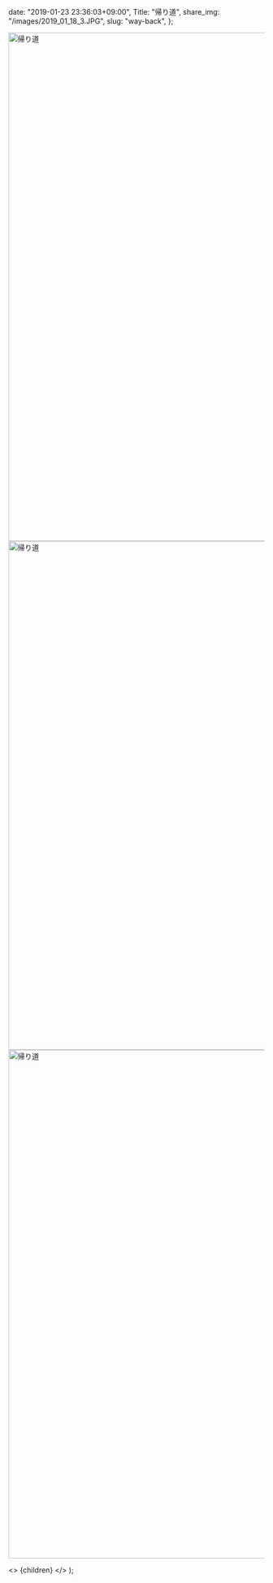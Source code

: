 
  date: "2019-01-23 23:36:03+09:00",
  Title: "帰り道",
  share_img: "/images/2019_01_18_3.JPG",
  slug: "way-back",
};

<img src="/Users/dream_exp/Desktop/Projects/ikyoukoujitsu/ikyoukoujitsu-v2/public/images/2019_01_18_1.JPG" alt="帰り道" width="1500" height="1000" />

<img src="/Users/dream_exp/Desktop/Projects/ikyoukoujitsu/ikyoukoujitsu-v2/public/images/2019_01_18_2.JPG" alt="帰り道" width="1500" height="1000" />

<img src="/Users/dream_exp/Desktop/Projects/ikyoukoujitsu/ikyoukoujitsu-v2/public/images/2019_01_18_3.JPG" alt="帰り道" width="1500" height="1000" loading="lazy" />

  <>
    <Head>
      <title>{meta.Title} | 異郷好実</title>
    </Head>
    <PostLayout meta={meta}>{children}</PostLayout>
  </>
);
